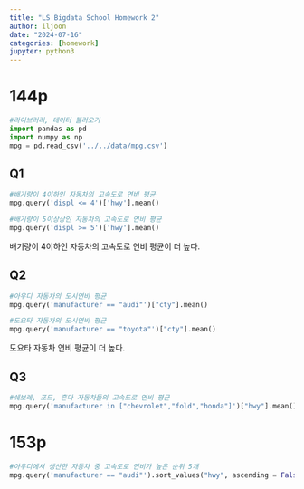 ```yaml
---
title: "LS Bigdata School Homework 2"
author: iljoon
date: "2024-07-16"
categories: [homework]
jupyter: python3
---
```


# 144p

```python
#라이브러리, 데이터 불러오기
import pandas as pd
import numpy as np
mpg = pd.read_csv('../../data/mpg.csv')
```

## Q1
```python
#배기량이 4이하인 자동차의 고속도로 연비 평균
mpg.query('displ <= 4')['hwy'].mean()
```

```python
#배기량이 5이상상인 자동차의 고속도로 연비 평균
mpg.query('displ >= 5')['hwy'].mean()
```
배기량이 4이하인 자동차의 고속도로 연비 평균이 더 높다.

## Q2
```python
#아우디 자동차의 도시연비 평균
mpg.query('manufacturer == "audi"')["cty"].mean()
```
```python
#도요타 자동차의 도시연비 평균
mpg.query('manufacturer == "toyota"')["cty"].mean()
```
도요타 자동차 연비 평균이 더 높다.

## Q3
```python
#쉐보레, 포드, 혼다 자동차들의 고속도로 연비 평균
mpg.query('manufacturer in ["chevrolet","fold","honda"]')["hwy"].mean()
```

# 153p
```python
#아우디에서 생산한 자동차 중 고속도로 연비가 높은 순위 5개
mpg.query('manufacturer == "audi"').sort_values("hwy", ascending = False).head(5)
```

